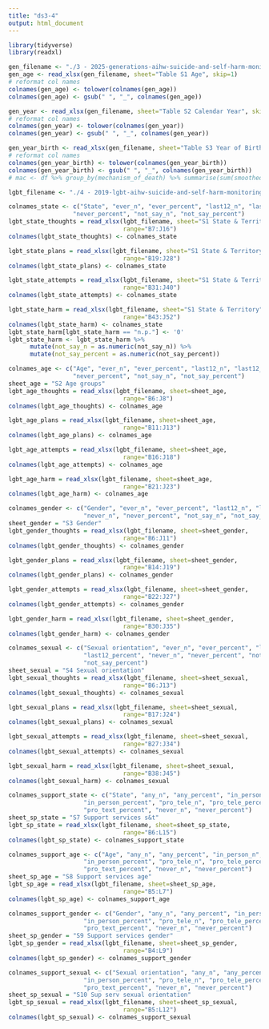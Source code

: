 ```yaml
---
title: "ds3-4"
output: html_document
---
```


```r
library(tidyverse)
library(readxl)
```

```r
gen_filename <- "./3 - 2025-generations-aihw-suicide-and-self-harm-monitoring-age-period-cohort-analysis.xlsx"
gen_age <- read_xlsx(gen_filename, sheet="Table S1 Age", skip=1)
# reformat col names
colnames(gen_age) <- tolower(colnames(gen_age))
colnames(gen_age) <- gsub(" ", "_", colnames(gen_age))

gen_year <- read_xlsx(gen_filename, sheet="Table S2 Calendar Year", skip=1)
# reformat col names
colnames(gen_year) <- tolower(colnames(gen_year))
colnames(gen_year) <- gsub(" ", "_", colnames(gen_year))

gen_year_birth <- read_xlsx(gen_filename, sheet="Table S3 Year of Birth", skip=1)
# reformat col names
colnames(gen_year_birth) <- tolower(colnames(gen_year_birth))
colnames(gen_year_birth) <- gsub(" ", "_", colnames(gen_year_birth))
# mac <- df %>% group_by(mechanism_of_death) %>% summarise(sum(smoothed_suicide_count))
```

```r
lgbt_filename <- "./4 - 2019-lgbt-aihw-suicide-and-self-harm-monitoring-WTI4-supplementary-table.xlsx"

colnames_state <- c("State", "ever_n", "ever_percent", "last12_n", "last12_percent", "never_n",
                  "never_percent", "not_say_n", "not_say_percent")
lgbt_state_thoughts = read_xlsx(lgbt_filename, sheet="S1 State & Territory",
                                range="B7:J16")
colnames(lgbt_state_thoughts) <- colnames_state

lgbt_state_plans = read_xlsx(lgbt_filename, sheet="S1 State & Territory",
                                range="B19:J28")
colnames(lgbt_state_plans) <- colnames_state

lgbt_state_attempts = read_xlsx(lgbt_filename, sheet="S1 State & Territory",
                                range="B31:J40")
colnames(lgbt_state_attempts) <- colnames_state

lgbt_state_harm = read_xlsx(lgbt_filename, sheet="S1 State & Territory",
                                range="B43:J52")
colnames(lgbt_state_harm) <- colnames_state
lgbt_state_harm[lgbt_state_harm == "n.p."] <- '0'
lgbt_state_harm <- lgbt_state_harm %>%
      mutate(not_say_n = as.numeric(not_say_n)) %>%
      mutate(not_say_percent = as.numeric(not_say_percent))
```

```r
colnames_age <- c("Age", "ever_n", "ever_percent", "last12_n", "last12_percent", "never_n",
                  "never_percent", "not_say_n", "not_say_percent")
sheet_age = "S2 Age groups"
lgbt_age_thoughts = read_xlsx(lgbt_filename, sheet=sheet_age,
                                range="B6:J8")
colnames(lgbt_age_thoughts) <- colnames_age

lgbt_age_plans = read_xlsx(lgbt_filename, sheet=sheet_age,
                                range="B11:J13")
colnames(lgbt_age_plans) <- colnames_age

lgbt_age_attempts = read_xlsx(lgbt_filename, sheet=sheet_age,
                                range="B16:J18")
colnames(lgbt_age_attempts) <- colnames_age

lgbt_age_harm = read_xlsx(lgbt_filename, sheet=sheet_age,
                                range="B21:J23")
colnames(lgbt_age_harm) <- colnames_age
```
```r
colnames_gender <- c("Gender", "ever_n", "ever_percent", "last12_n", "last12_percent",
                     "never_n", "never_percent", "not_say_n", "not_say_percent")
sheet_gender = "S3 Gender"
lgbt_gender_thoughts = read_xlsx(lgbt_filename, sheet=sheet_gender,
                                range="B6:J11")
colnames(lgbt_gender_thoughts) <- colnames_gender

lgbt_gender_plans = read_xlsx(lgbt_filename, sheet=sheet_gender,
                                range="B14:J19")
colnames(lgbt_gender_plans) <- colnames_gender

lgbt_gender_attempts = read_xlsx(lgbt_filename, sheet=sheet_gender,
                                range="B22:J27")
colnames(lgbt_gender_attempts) <- colnames_gender

lgbt_gender_harm = read_xlsx(lgbt_filename, sheet=sheet_gender,
                                range="B30:J35")
colnames(lgbt_gender_harm) <- colnames_gender
```
```r
colnames_sexual <- c("Sexual orientation", "ever_n", "ever_percent", "last12_n",
                     "last12_percent", "never_n", "never_percent", "not_say_n",
                     "not_say_percent")
sheet_sexual = "S4 Sexual orientation"
lgbt_sexual_thoughts = read_xlsx(lgbt_filename, sheet=sheet_sexual,
                                range="B6:J13")
colnames(lgbt_sexual_thoughts) <- colnames_sexual

lgbt_sexual_plans = read_xlsx(lgbt_filename, sheet=sheet_sexual,
                                range="B17:J24")
colnames(lgbt_sexual_plans) <- colnames_sexual

lgbt_sexual_attempts = read_xlsx(lgbt_filename, sheet=sheet_sexual,
                                range="B27:J34")
colnames(lgbt_sexual_attempts) <- colnames_sexual

lgbt_sexual_harm = read_xlsx(lgbt_filename, sheet=sheet_sexual,
                                range="B38:J45")
colnames(lgbt_sexual_harm) <- colnames_sexual
```

```r
colnames_support_state <- c("State", "any_n", "any_percent", "in_person_n",
                     "in_person_percent", "pro_tele_n", "pro_tele_percent", "pro_text_n",
                     "pro_text_percent", "never_n", "never_percent")
sheet_sp_state = "S7 Support services s&t"
lgbt_sp_state = read_xlsx(lgbt_filename, sheet=sheet_sp_state,
                                range="B6:L15")
colnames(lgbt_sp_state) <- colnames_support_state
```

```r
colnames_support_age <- c("Age", "any_n", "any_percent", "in_person_n",
                     "in_person_percent", "pro_tele_n", "pro_tele_percent", "pro_text_n",
                     "pro_text_percent", "never_n", "never_percent")
sheet_sp_age = "S8 Support services age"
lgbt_sp_age = read_xlsx(lgbt_filename, sheet=sheet_sp_age,
                                range="B5:L7")
colnames(lgbt_sp_age) <- colnames_support_age
```

```r
colnames_support_gender <- c("Gender", "any_n", "any_percent", "in_person_n",
                     "in_person_percent", "pro_tele_n", "pro_tele_percent", "pro_text_n",
                     "pro_text_percent", "never_n", "never_percent")
sheet_sp_gender = "S9 Support services gender"
lgbt_sp_gender = read_xlsx(lgbt_filename, sheet=sheet_sp_gender,
                                range="B4:L9")
colnames(lgbt_sp_gender) <- colnames_support_gender
```

```r
colnames_support_sexual <- c("Sexual orientation", "any_n", "any_percent", "in_person_n",
                     "in_person_percent", "pro_tele_n", "pro_tele_percent", "pro_text_n",
                     "pro_text_percent", "never_n", "never_percent")
sheet_sp_sexual = "S10 Sup serv sexual orientation"
lgbt_sp_sexual = read_xlsx(lgbt_filename, sheet=sheet_sp_sexual,
                                range="B5:L12")
colnames(lgbt_sp_sexual) <- colnames_support_sexual
```
